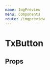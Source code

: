 ```yaml
---
name: ImgPreview
menu: Components
route: /imgpreview
---
```



# TxButton
<Playground>
  <ImgPreview
    acceptSize={1}
    acceptType={['image/png']}
    defaultLabel={'JPG, PNG, GIF. Recommended size:800X502. Max Size：1MB'}
    uploadCardStyle={{
      border: '3px dashed #cccccc',
    }}
  />
</Playground>

## Props

<Props of={ImgPreview}/>